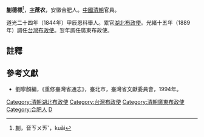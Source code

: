 '''蒯德標'''<ref>蒯，音ㄎㄨㄞˇ，kuǎi</ref>，[[表字|字]]'''蔗农'''，安徽合肥人。[[中國|中國]][[清朝|清朝]]官員。

道光二十四年（1844年）甲辰恩科舉人。累官[[湖北|湖北]][[布政使|布政使]]。光緒十五年（1889年）調任[[台灣布政使|台灣布政使]]。翌年調任廣東布政使。

==註釋==
{{reflist}}

==參考文獻==
*劉寧顏編，《重修臺灣省通志》，臺北市，臺灣省文獻委員會，1994年。

{{start box}}
{{s-off}}
{{s-before|[[沈應奎|沈應奎]]}}
{{s-title|[[台灣布政使|台灣布政使]]|<small>光緒十五年（1889年）上任</small>}}
{{s-after|[[于蔭霖|于蔭霖]]}}
{{end box}}
{{DEFAULTSORT:Kuai蒯}}
[[Category:清朝湖北布政使|Category:清朝湖北布政使]]
[[Category:台灣布政使|Category:台灣布政使]]
[[Category:清朝廣東布政使|Category:清朝廣東布政使]]
[[Category:合肥人|Category:合肥人]]
[[Category:蒯姓|D]]